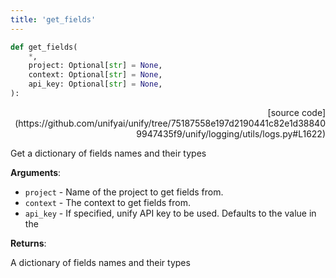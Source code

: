 ```yaml
---
title: 'get_fields'
---
```


```python
def get_fields(
    *,
    project: Optional[str] = None,
    context: Optional[str] = None,
    api_key: Optional[str] = None,
):
```

<p align="right">[source code](https://github.com/unifyai/unify/tree/75187558e197d2190441c82e1d388409947435f9/unify/logging/utils/logs.py#L1622)</p>

Get a dictionary of fields names and their types

**Arguments**:

- `project` - Name of the project to get fields from.
- `context` - The context to get fields from.
- `api_key` - If specified, unify API key to be used. Defaults to the value in the



**Returns**:

A dictionary of fields names and their types